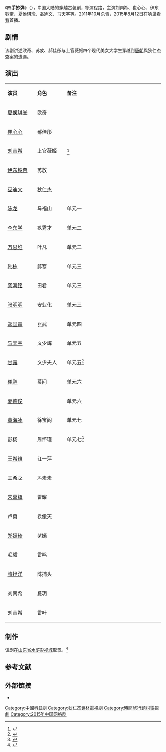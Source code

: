 {{电视节目信息框
| 名称     = 四手妙弹
| 别名     = 
| 英文名称 = ''{{lang|en|In the Dream to Find the Answer}}''
| 图片     = 四手妙弹.jpg
| 图说     = 海报
| 分类     = 古装剧、穿越劇
| 原创者   = 
| 导演     = [[程路|程路]]
| 监制     = 
| 出品人   = 
| 编剧     = 吴迎盈、王艺、圣堂工作室、王文浩、罗亦男
| 制作人   = 周怡
| 摄影     = 
| 演出     = 刘南希<br>崔心心<br>伊东铃奈<br>夏侯琪瑜<br>[[巫迪文|巫迪文]]
| 配音     =
| 旁白     = 
| 主题曲   = 
| 片尾曲   = 
| 插曲     = 
| 地区     = {{CHNML}}
| 语言     = 普通话
| 集数     = 52集
| 每集长   = 45分钟
| 制作公司 = 北京响巢国际传媒有限责任公司
| 首播地区 = {{CHNML}}
| 电视网   = [[响巢看看|响巢看看]] 
| 开始     = 2015年8月12日
| 结束     = 
| 先于     = 
| 后于     = 
| 相关剧集 = 
| 官方网站 = 
}}
《'''四手妙弹'''》（{{lang-en|''In the Dream to Find the Answer''}}），中国大陆的穿越古装剧，导演程路，主演刘南希、崔心心、伊东铃奈、夏侯琪瑜、巫迪文、马天宇等。2011年10月杀青，2015年8月12日在[[响巢看看|响巢看看]]首播。

==剧情==
该剧讲述欧奇、苏放、郝佳彤与上官薇姬四个现代美女大学生穿越到[[唐朝|唐朝]]與狄仁杰查案的遭遇。

== 演出 ==
{|class="wikitable" width="32%"
|- style="background:cornflowerblue; color:white" align=center
|style="width:6%"|'''演员'''||style="width:6%"|'''角色'''||style="width:20%"|'''备注'''
|-
| [[夏侯琪誉|夏侯琪誉]] || 欧奇 || 
|-
| [[崔心心|崔心心]] || 郝佳彤 || 
|- 
| [[刘南希|刘南希]] || 上官薇姬  || <ref>{{cite web |url=http://ent.qq.com/a/20110915/000206.htm |title=龚海铭苦恋穿越女刘南希 共谱《四手妙弹》 |date=2011-09-15 |work=腾讯网 |archive-date=2014-10-06 |archive-url=https://web.archive.org/web/20141006104028/http://ent.qq.com/a/20110915/000206.htm |dead-url=no |accessdate=2014-10-05 }}</ref>
|- 
| [[伊东铃奈|伊东铃奈]] || 苏放 || 
|-
| [[巫迪文|巫迪文]] || [[狄仁杰|狄仁杰]]  || 
|-
| [[陈龙|陈龙]] || 马福山 || 单元一
|- 
| [[李东学|李东学]] || 疯秀才 || 单元二
|- 
| [[万思维|万思维]] || 叶凡  || 单元二
|-
| [[韩栋|韩栋]] || 祁寒 || 单元三
|-
| [[龚海铭|龚海铭]] || 田君 || 单元三
|- 
| [[张明明|张明明]] || 安业化 || 单元三
|-
| [[郑国霖|郑国霖]] ||  张武 || 单元四
|- 
| [[马天宇|马天宇]] ||文少辉 || 单元五 
|-
| [[甘露_(中国演员)|甘露]] || 文少夫人|| 单元五<ref>{{cite web|url= http://ent.sina.com.cn/v/m/2012-04-27/11153617378.shtml|title= 穿越剧《四手妙弹》杀青 甘露挑梁单元剧女一号|date= 2012-04-27|work= 新浪|archive-date= 2014-10-06|archive-url= https://web.archive.org/web/20141006072553/http://ent.sina.com.cn/v/m/2012-04-27/11153617378.shtml|dead-url= no|accessdate= 2014-10-05}}</ref>
|-
| [[崔鹏|崔鹏]] || 莫问 || 单元六
|-
| [[夏德俊|夏德俊]] ||  || 单元六
|-
| [[黄海冰|黄海冰]] || 徐宝阁 || 单元七 
|-
| 彭杨 || 周怀瑾 || 单元七<ref>{{cite web |url=http://ent.qq.com/a/20111013/000398.htm |title=《四手妙弹》杀青 气质女星彭杨首演古装剧 |date=2011-10-13 |work=腾讯网 |archive-date=2014-10-06 |archive-url=https://web.archive.org/web/20141006145758/http://ent.qq.com/a/20111013/000398.htm |dead-url=no |accessdate=2014-10-05 }}</ref>
|-
| [[王希维|王希维]] || 江一萍  || 
|-
| [[王希之|王希之]] || 冯素素 || 
|- 
| [[朱嘉镇|朱嘉镇]] || 雷耀 || 
|- 
| 卢勇 || 袁傲天 || 
|-
| [[郑嫣琦|郑嫣琦]] || 紫嫣 || 
|-
| [[毛毅|毛毅]] || 雷鸣 || 
|-
| [[隋抒洋|隋抒洋]] || 陈捕头 ||
|-
| 刘南希 || 羅玥 ||
|-
| 刘南希 || 雷叶 ||
|}

==制作==
该剧在[[山东省|山东省]][[水浒影视城|水浒影视城]]取景。<ref>{{cite web|url= http://ent.163.com/11/0706/13/789J6AJF00031GVS.html|title= 《四手妙弹》山东赶拍 夏望将首次挑战古装戏|date= 2011-07-06|work= 网易|archive-date= 2014-10-06|archive-url= https://web.archive.org/web/20141006130026/http://ent.163.com/11/0706/13/789J6AJF00031GVS.html|dead-url= no|accessdate= 2014-10-05}}</ref>

==参考文献==
{{reflist}}
==外部链接==
*{{weibo|5658285254}}

{{2015年中國大陸古裝/民初電視劇|nocat}}
{{DEFAULTSORT:Sishou四手妙弹}}
[[Category:中國科幻劇|Category:中國科幻劇]]
[[Category:狄仁杰題材電視劇|Category:狄仁杰題材電視劇]]
[[Category:時間旅行題材電視劇|Category:時間旅行題材電視劇]]
[[Category:2015年中国网络剧|Category:2015年中国网络剧]]